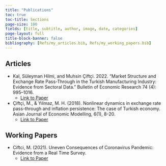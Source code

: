 ```yaml
---
title: "Publications"
toc: true
toc-title: Sections
page-size: 100
fields: [title, subtitle, author, image, date, categories]
page-layout: full
title-block-banner: false
bibliography: [Refs/my_articles.bib, Refs/my_working_papers.bib]
---
```


## Articles

-   Kal, Süleyman Hilmi, and Muhsin Çiftçi. 2022. "Market Structure and Exchange Rate Pass-Through in the Turkish Manufacturing Industry: Evidence from Sectoral Data." Bulletin of Economic Research 74 (4): 995--1016.
    - [Link to Paper](https://onlinelibrary.wiley.com/doi/abs/10.1111/boer.12329)

-   Çiftçi, M., & Yılmaz, M. H. (2018). Nonlinear dynamics in exchange rate pass-through and inflation persistence: The case of Turkish economy. Asian Journal of Economic Modelling, 6(1), 8-20.
    - [Link to Paper](http://archive.aessweb.com/index.php/5009/article/view/297)

## Working Papers

-   Ciftci, M. (2021). Uneven Consequences of Coronavirus Pandemic: Evidence from a Real Time Survey.
    - [Link to Paper](https://mpra.ub.uni-muenchen.de/107842/)

